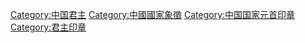 [[Category:中国君主|Category:中国君主]]
[[Category:中國國家象徵|Category:中國國家象徵]]
[[Category:中国国家元首印章|Category:中国国家元首印章]]
[[Category:君主印章|Category:君主印章]]